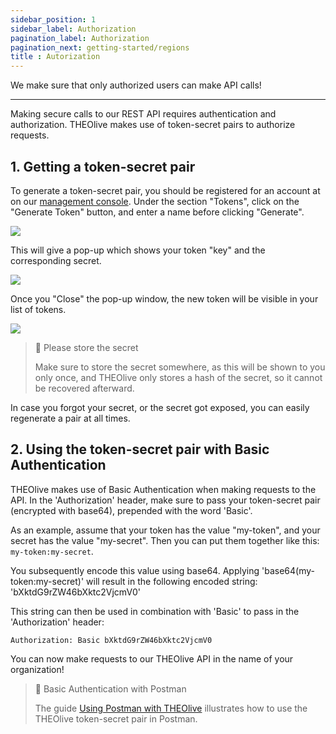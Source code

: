 ```yaml
---
sidebar_position: 1
sidebar_label: Authorization
pagination_label: Authorization
pagination_next: getting-started/regions
title : Autorization
---
```


We make sure that only authorized users can make API calls!

---

Making secure calls to our REST API requires authentication and authorization. THEOlive makes use of token-secret pairs to authorize requests. 

## 1. Getting a token-secret pair

To generate a token-secret pair, you should be registered for an account at on our [management console](https://console.theo.live/). Under the section "Tokens", click on the "Generate Token" button, and enter a name before clicking "Generate".

![](https://files.readme.io/c0aca77-1.-THEOlive-console-generate-token.PNG)

This will give a pop-up which shows your token "key" and the corresponding secret. 

![](https://files.readme.io/bb9b4a6-2.-THEOlive-console-generated-token-and-secret.PNG)


Once you "Close" the pop-up window, the new token will be visible in your list of tokens.

![](https://files.readme.io/5361242-3.-THEOlive-console-token-list.PNG)

> 🚧 Please store the secret
> 
> Make sure to store the secret somewhere, as this will be shown to you only once, and THEOlive only stores a hash of the secret, so it cannot be recovered afterward.

In case you forgot your secret, or the secret got exposed, you can easily regenerate a pair at all times. 

## 2. Using the token-secret pair with Basic Authentication

THEOlive makes use of Basic Authentication when making requests to the API. In the 'Authorization' header, make sure to pass your token-secret pair (encrypted with base64), prepended with the word 'Basic'.

As an example, assume that your token has the value "my-token", and your secret has the value "my-secret". Then you can put them together like this: `my-token:my-secret`.

You subsequently encode this value using base64. Applying 'base64(my-token:my-secret)' will result in the following encoded string: 'bXktdG9rZW46bXktc2VjcmV0'

This string can then be used in combination with 'Basic' to pass in the 'Authorization' header:

```text
Authorization: Basic bXktdG9rZW46bXktc2VjcmV0
```

You can now make requests to our THEOlive API in the name of your organization! 

> 📘 Basic Authentication with Postman
> 
> The guide [Using Postman with THEOlive](doc:how-to-use-postmans-api-client-with-theolive) illustrates how to use the THEOlive token-secret pair in Postman.